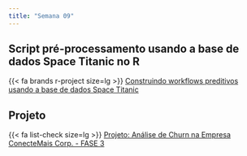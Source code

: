 ```yaml
---
title: "Semana 09"
---
```



## Script pré-processamento usando a base de dados Space Titanic no R

{{< fa brands r-project size=lg >}} [Construindo workflows preditivos usando a base de dados Space Titanic](/analise_dados/space_titanic_workflow.html "Script análise de dados"){aria-label="Script análise de dados"}

<!-- ## Slides -->

<!-- {{< fa file-powerpoint size=lg >}} [Análise preditiva](/aulas/Analise_preditiva/preditiva.html "Análise preditiva"){aria-label="Análise preditiva"} -->

## Projeto

{{< fa list-check size=lg >}} [Projeto: Análise de Churn na Empresa ConecteMais Corp. - FASE 3](/projeto/projeto_avaliativo.html#fase-3-construção-e-avaliação-de-modelos-preditivos "Projeto: Análise de Churn na Empresa ConecteMais Corp. - FASE 3"){aria-label="Projeto: Análise de Churn na Empresa ConecteMais Corp. - FASE 3"}
